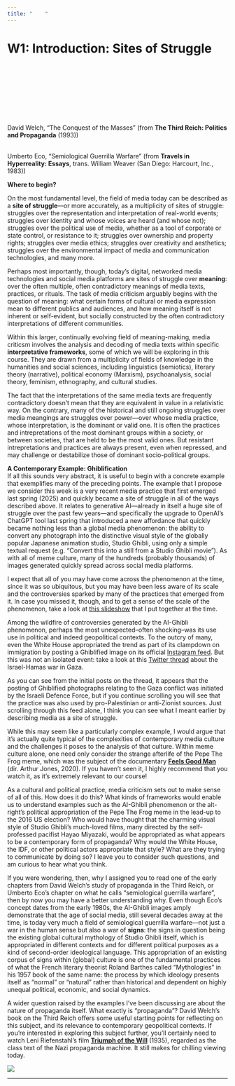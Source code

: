 ```yaml
---
title: "    "
---
```


# W1: Introduction: Sites of Struggle

::: {.column-margin}

<br><br><br><br><br><br><br><br>
David Welch, "The Conquest of the Masses" (from **The Third Reich: Politics and Propaganda** (1993))<br><br>

Umberto Eco, "Semiological Guerrilla Warfare" (from **Travels in Hyperreality: Essays**, trans. William Weaver (San Diego: Harcourt, Inc., 1983))

:::

**Where to begin?**

On the most fundamental level, the field of media today can be described as a **site of struggle**---or more accurately, as a multiplicity of sites of struggle: struggles over the representation and interpretation of real-world events; struggles over identity and whose voices are heard (and whose not); struggles over the political use of media, whether as a tool of corporate or state control, or resistance to it; struggles over ownership and property rights; struggles over media ethics; struggles over creativity and aesthetics; struggles over the environmental impact of media and communication technologies, and many more.

Perhaps most importantly, though, today's digital, networked media technologies and social media platforms are sites of struggle over **meaning**: over the often multiple, often contradictory meanings of media texts, practices, or rituals. The task of media criticism arguably begins with the question of meaning: what certain forms of cultural or media expression mean to different publics and audiences, and how meaning itself is not inherent or self-evident, but socially constructed by the often contradictory interpretations of different communities.

Within this larger, continually evolving field of meaning-making, media criticsm involves the analysis and decoding of media texts within specific **interpretative frameworks**, some of which we will be exploring in this course. They are drawn from a multiplicity of fields of knowledge in the humanities and social sciences, including linguistics (semiotics), literary theory (narrative), political economy (Marxism), psychoanalysis, social theory, feminism, ethnography, and cultural studies. 

The fact that the interpretations of the same media texts are frequently contradictory doesn't mean that they are equivalent in value in a relativistic way. On the contrary, many of the historical and still ongoing struggles over media meangings are struggles over power---over whose media practice, whose interpretation, is the dominant or valid one. It is often the practices and intrepretations of the most dominant groups within a society, or between societies, that are held to be the most valid ones. But resistant intrepretations and practices are always present, even when repressed, and may challenge or destabilize those of dominant socio-political groups.

**A Contemporary Example: Ghiblification**\
If all this sounds very abstract, it is useful to begin with a concrete example that exemplifies many of the preceding points. The example that I propose we consider this week is a very recent media practice that first emerged last spring (2025) and quickly became a site of struggle in all of the ways described above. It relates to generative AI---already in itself a huge site of struggle over the past few years---and specifically the upgrade to OpenAI's ChatGPT tool last spring that introduced a new affordance that quickly became nothing less than a global media phenomenon: the ability to convert any photograph into the distinctive visual style of the globally popular Japanese animation studio, Studio Ghibli, using only a simple textual request (e.g. "Convert this into a still from a Studio Ghibli movie"). As with all of meme culture, many of the hundreds (probably thousands) of images generated quickly spread across social media platforms.

I expect that all of you may have come across the phenomenon at the time, since it was so ubiquitous, but you may have been less aware of its scale and the controversies sparked by many of the practices that emerged from it. In case you missed it, though, and to get a sense of the scale of the phenomenon, take a look at [this slideshow](https://docs.google.com/presentation/d/1FPBb0D1y_HVb38amCBsOHN-8PpBTmGL9r-uxX9iM_Hw/edit?usp=sharing) that I put together at the time.

Among the wildfire of controversies generated by the AI-Ghibli phenomenon, perhaps the most unexpected--often shocking--was its use use in political and indeed geopolitical contexts. To the outcry of many, even the White House appropriated the trend as part of its clampdown on immigration by posting a Ghiblified image on its official [Instagram feed](https://www.instagram.com/p/DHtsRgiRzFL/?hl=en&img_index=1). But this was not an isolated event: take a look at this [Twitter thread](https://x.com/IDF/status/1906379841500254515) about the Israel-Hamas war in Gaza.

As you can see from the initial posts on the thread, it appears that the posting of Ghiblified photographs relating to the Gaza conflict was initiated by the Israeli Defence Force, but if you continue scrolling you will see that the practice was also used by pro-Palestinian or anti-Zionist sources. Just scrolling through this feed alone, I think you can see what I meant earlier by describing media as a site of struggle.

While this may seem like a particularly complex example, I would argue that it's actually quite typical of the complexities of contemporary media culture and the challenges it poses to the analysis of that culture. Within meme culture alone, one need only consider the strange afterlife of the Pepe The Frog meme, which was the subject of the documentary [**Feels Good Man**](https://www.feelsgoodmanfilm.com/) (dir. Arthur Jones, 2020). If you haven't seen it, I highly recommend that you watch it, as it's extremely relevant to our course!

As a cultural and political practice, media criticism sets out to make sense of all of this. How does it do this? What kinds of frameworks would enable us to understand examples such as the AI-Ghibli phenomenon or the alt-right's political appropriation of the Pepe The Frog meme in the lead-up to the 2016 US election? Who would have thought that the charming visual style of Studio Ghibli's much-loved films, many directed by the self-professed pacifist Hayao Miyazaki, would be appropriated as what appears to be a contemporary form of propaganda? Why would the White House, the IDF, or other political actors appropriate that style? What are they trying to communicate by doing so? I leave you to consider such questions, and am curious to hear what you think.

If you were wondering, then, why I assigned you to read one of the early chapters from David Welch's study of propaganda in the Third Reich, or Umberto Eco's chapter on what he calls "semiological guerrilla warfare", then by now you may have a better understanding why. Even though Eco's concept dates from the early 1980s, the AI-Ghibli images amply demonstrate that the age of social media, still several decades away at the time, is today very much a field of semiological guerrilla warfare---not just a war in the human sense but also a war of **signs**: the signs in question being the existing global cultural mythology of Studio Ghibli itself, which is appropriated in different contexts and for different political purposes as a kind of second-order ideological language. This appropriation of an existing corpus of signs within (global) culture is one of the fundamental practices of what the French literary theorist Roland Barthes called "Mythologies" in his 1957 book of the same name: the process by which ideology presents itself as "normal" or "natural" rather than historical and dependent on highly unequal political, economic, and social dynamics. 

A wider question raised by the examples I've been discussing are about the nature of propaganda itself. What exactly is "propaganda"? David Welch's book on the Third Reich offers some useful starting points for reflecting on this subject, and its relevance to contemporary geopolitical contexts. If you're interested in exploring this subject further, you'll certainly need to watch Leni Riefenstahl's film [**Triumph of the Will**](https://museums.nuernberg.de/documentation-center/nazi-party-rallies/triumph-of-the-will) (1935), regarded as the class text of the Nazi propaganda machine. It still makes for chilling viewing today.

![](img/image2.png)

***